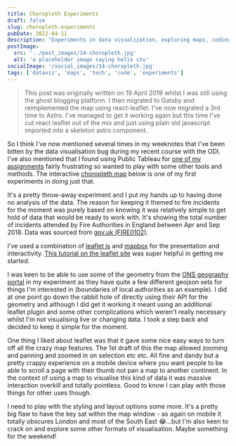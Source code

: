 ```yaml
---
title: Choropleth Experiments
draft: false
slug: choropleth-experiments
pubDate: 2022-04-11
description: "Experiments in data visualization, exploring maps, coding, and the representation of geographic information."
postImage:
  src: '../post_images/14-choropleth.jpg'
  alt: 'a placeholder image saying hello stu'
socialImage: '/social_images/14-choropleth.jpg'
tags: ['dataviz', 'maps', 'tech', 'code', 'experiments']
---
```



> This post was originally written on 19 April 2019 whilst I was still using the ghost blogging platform. I then migrated to Gatsby and reimplemented the map using react-leaflet. I've now migrated a 3rd time to Astro. I've managed to get it working again but this time I've cut react leaflet out of the mix and just using plain old javascript imported into a skeleton astro component.

So I think I've now mentioned several times in my weeknotes that I've been bitten by the data visualisation bug during my recent course with the ODI. I've also mentioned that I found using Public Tableau for [one of my assignments](https://d1sc0.github.io/odi_assignment3/) fairly frustrating so wanted to play with some other tools and methods. The interactive [choropleth map](https://en.wikipedia.org/wiki/Choropleth_map) below is one of my first experiments in doing just that.

<Fire mapAlign="imageLeft"/>

It's a pretty throw-away experiment and I put my hands up to having done no analysis of the data. The reason for keeping it themed to fire incidents for the moment was purely based on knowing it was relatively simple to get hold of data that would be ready to work with. It's showing the total number of incidents attended by Fire Authorities in England between Apr and Sep 2018. Data was sourced from [gov.uk (FIRE0102)](https://www.gov.uk/government/statistical-data-sets/fire-statistics-data-tables#incidents-attended).

I've used a combination of [leaflet js](https://leafletjs.com/) and [mapbox](https://www.mapbox.com/) for the presentation and interactivity. [This tutorial on the leaflet site](https://leafletjs.com/examples/choropleth/) was super helpful in getting me started.

I was keen to be able to use some of the geometry from the [ONS geography portal](http://geoportal.statistics.gov.uk/) in my experiment as they have quite a few different geojson sets for things I'm interested in (boundaries of local authorities as an example). I did at one point go down the rabbit hole of directly using their API for the geometry and although I did get it working it meant using an additional leaflet plugin and some other complications which weren't really necessary whilst I'm not visualising live or changing data. I took a step back and decided to keep it simple for the moment.

One thing I liked about leaflet was that it gave some nice easy ways to turn off all the crazy map features. The 1st draft of this the map allowed zooming and panning and zoomed in on selection etc etc. All fine and dandy but a pretty crappy experience on a mobile device where you want people to be able to scroll a page with their thumb not pan a map to another continent. In the context of using a map to visualise this kind of data it was massive interaction overkill and totally pointless. Good to know I can play with those things for other uses though.

I need to play with the styling and layout options some more. It's a pretty big flaw to have the key sat within the map window - as again on mobile it totally obscures London and most of the South East 😂...but I'm also keen to crack on and explore some other formats of visualisation. Maybe something for the weekend!
